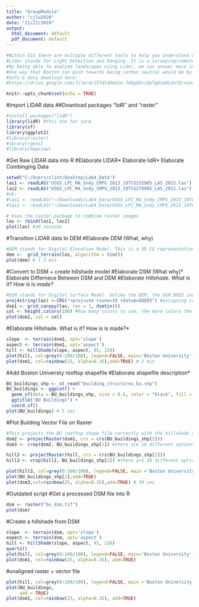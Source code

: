 ```yaml
---
title: "GroupModule"
author: "cjlw2020"
date: "11/22/2019"
output:
  html_document: default
  pdf_document: default
---
```


```r
#Within GIS there are multiple different tools to help you understand data that you collect about different landscapes. From previous modules you would have seen how to create maps to display your statistical analysis, or have seen how to identify different clusters and analyze significant hot and cold spots. Here we will explore how to take Lidar data files to create maps that help you analyze the landscape and interpret it to answer important questions. 
#Lidar stands for Light Detection and Ranging. It is a surveying/remote sensing method that measures distance to a target. It does this by illuminating the target with laser light and measuring the reflected light with a sensor. Differences in laser return times and wavelengths can then be used to make digital 3-D representations. It is commonly used to make high-resolution maps, with applications in fields such as archaeology, geography, and laser guidance. 
#By being able to analyze landscapes using Lidar, we can answer more important/pertinent questions to current issues. One example of this is Boston's pledge to being carbon neutral by 2050. While this falls under being a civil engineering problem, its an excellent example of a different but important application of GIS, specifically Lidar uses. 
#One way that Boston can push towards being carbon neutral would be by switching to renewable energy sources like solar, wind, and hydrologic power. The best places to utilize solar power, for example, would be places that have constant uninterrupted exposure to sunlight. Using Lidar data to map out the rooftops of Boston, we would be able to determine how much solar radiation we can obtain. You would accomplish this by mapping out the rooftops and overlaying a solar radiation layer (another built in-tool). This would in turn help to determine if there would be enough watt hours over the course of a year for it to be beneficial to begin transitioning the majority, if not all, of Boston's rooftops to being solar paneled. 
#info & data download here:
#https://drive.google.com/file/d/15Tdl4O4dje-7dQgGUciQpTgUza8LUo7Q/view
```


```r
knitr::opts_chunk$set(echo = TRUE)
```

#Import LIDAR data
##Download packages "lidR" and "raster"
```r
#install.packages("lidR")
library(lidR) #this one for sure
library(sf)
library(ggplot2)
#library(raster)
#ibrary(rgeos)
#library(mapview)
```

#Get Raw LIDAR data into R
#Elaborate LIDAR* Elaborate lidR* Elaborate Combinging Data
```r
setwd("C:/Users/clint/Desktop/Lab4_Data")
las1 <- readLAS("USGS_LPC_MA_Sndy_CMPG_2013_19TCG255905_LAS_2015.las")
las2 <- readLAS("USGS_LPC_MA_Sndy_CMPG_2013_19TCG270905_LAS_2015.las")
#nk:
#las1 <- readLAS("~/Downloads/Lab4_Data/USGS_LPC_MA_Sndy_CMPG_2013_19TCG255905_LAS_2015/USGS_LPC_MA_Sndy_CMPG_2013_19TCG255905_LAS_2015.las")
#las2 <- readLAS("~/Downloads/Lab4_Data/USGS_LPC_MA_Sndy_CMPG_2013_19TCG270905_LAS_2015/USGS_LPC_MA_Sndy_CMPG_2013_19TCG270905_LAS_2015.las")

# Uses the raster package to combine raster images
las <- rbind(las1, las2)
plot(las) #30 seconds
```
#Transition LIDAR data to DEM
#Elaborate DEM (What, why)
```r
#DEM stands for Digital Elevation Model. This is a 3D CG representation of a terrain's surface created from a terrain's elevation data. Things like power lines, buildings and towers or trees and other vegetation aren't included in the model. It filters out what are known as "non-ground points".
dem <-  grid_terrain(las, algorithm = tin())
plot(dem) # 1.5 min
```
#Convert to DSM + create hillshade model
#Elaborate DSM (What why)* Elaborate Differnece Between DSM and DEM*
#Elaborate Hillshade. What is it? How is is made?*
```r
#DSM stands for Digital Surface Model. Unlike the DEM, the DSM DOES include man-made/built and natural points of reference into its representation. 
proj4string(las) <-CRS("+proj=utm +zone=19 +datum=NAD83") #assigning coord ref system
dsm1 <- grid_canopy(las, res = 1, dsmtin())
col <- height.colors(100) #how many colors to use, the more colors the better resolution in the plot
plot(dsm1, col = col)
```
#Elaborate Hillshade. What is it? How is is made?*
```r
slope  <- terrain(dsm1, opt='slope')
aspect <- terrain(dsm1, opt='aspect')
hill <- hillShade(slope, aspect, 45, 120)
plot(hill, col=grey(0:100/100), legend=FALSE, main='Boston University')
plot(dsm1, col=rainbow(25, alpha=0.35),add=TRUE) # 2 min
```

#Add Boston Univeristy rooftop shapefile
#Elaborate shapefile description*
```r
BU_buildings_shp <- st_read("building_structures_bu.shp")
BU_buildings <- ggplot() + 
  geom_sf(data = BU_buildings_shp, size = 0.5, color = "black", fill = "cyan1") + 
  ggtitle("BU Buildings") + 
  coord_sf()
plot(BU_buildings) # 5 sec
```

#Plot Building Vector File on Raster
```r
#This projects the BU rooftop shape file correctly with the hillshade raster image
dsm2 <- projectRaster(dsm1, crs = crs(BU_buildings_shp[2]))
dsm3 <- crop(dsm2, BU_buildings_shp[2]) #there are 16 different options instead of "2" here, not sure which one we want

hill2 <- projectRaster(hill, crs = crs(BU_buildings_shp[2]))
hill3 <- crop(hill2, BU_buildings_shp[2]) #there are 16 different options instead of "2" here, not sure which one we want

plot(hill3, col=grey(0:100/100), legend=FALSE, main ='Boston University')
plot(BU_buildings_shp[2],add=TRUE)
plot(dsm3,col=rainbow(25, alpha=0.35),add=TRUE) # 30 sec
```




#Outdated script
#Get a processed DSM file into R
```r
dsm <- raster("bu_dsm.tif")
plot(dsm)
```
#Create a hillshade from DSM
```r
slope  <- terrain(dsm, opt='slope')
aspect <- terrain(dsm, opt='aspect')
hill <- hillShade(slope, aspect, 45, 120)
quartz()
plot(hill, col=grey(0:100/100), legend=FALSE, main='Boston University')
plot(dsm1, col=rainbow(25, alpha=0.35), add=TRUE)
```
#unaligned raster + vector file
```r
plot(hill, col=grey(0:100/100), legend=FALSE, main ='Boston University')
plot(BU_buildings,
     add = TRUE)
plot(dsm1, col=rainbow(25, alpha=0.35), add=TRUE)
```



